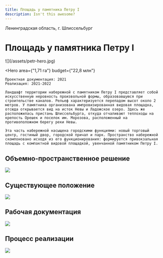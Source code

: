```yaml
---
title: Площадь у памятника Петру I
description: Isn't this awesome?
---
```


<AffinumLogo />

Ленинградская область, г. Шлиссельбург

# Площадь у памятника Петру I

<Wide>
    ![](/assets/petr-hero.jpg)
</Wide>

<Hero
    area={"1,71 га"}
    budget={"22,8 млн"}
>
    Проектная документация: 2021  
    Реализация: 2021-2022  

    Ландшафт территории набережной с памятником Петру I представляет собой искусственную неровность произвольной формы, образовавшуюся при строительстве каналов. Рельеф характеризуется перепадом высот около 2 метров. У памятника организована импровизированная видовая площадка, отсюда открывается вид на исток Невы и Ладожское озеро. Здесь же расположилась пристань Шлиссельбурга, откуда отчаливают теплоходы на крепость Орешек и поселок им. Морозова, расположенный на противоположном берегу реки Невы.

    Эта часть набережной насыщена городскими функциями: новый торговый центр, гостиный двор, городской причал и парк. Пространство набережной скомпоновано исходя из его функционирования: формируется привокзальная площадь с компактной видовой площадкой, увенчанной памятником Петру I.
</Hero>

## Объемно-пространственное решение

![](/assets/petr-00.jpg)

## Существующее положение

![](/assets/petr-01.jpg)

## Рабочая документация

![](/assets/petr-02.jpg)

## Процесс реализации

![](/assets/petr-03.jpg)

